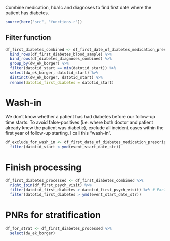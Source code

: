 Combine medication, hba1c and diagnoses to find first date where the patient has diabetes.

```r
source(here("src", "functions.r"))
```


## Filter function
```r
df_first_diabetes_combined <- df_first_date_of_diabetes_medication_prescription %>% 
  bind_rows(df_first_diabetes_blood_sample) %>% 
  bind_rows(df_diabetes_diagnoses_combined) %>% 
  group_by(dw_ek_borger) %>% 
  filter(datotid_start == min(datotid_start)) %>% 
  select(dw_ek_borger, datotid_start) %>% 
  distinct(dw_ek_borger, datotid_start) %>% 
  rename(datotid_first_diabetes = datotid_start)
```

# Wash-in
We don't know whether a patient has had diabetes before our follow-up time starts. To avoid false-positives (i.e. where both doctor and patient already knew the patient was diabetic), exclude all incident cases within the first year of follow-up starting. I call this "wash-in".

```r
df_exclude_for_wash_in <- df_first_date_of_diabetes_medication_prescription %>% 
  filter(datotid_start < ymd(event_start_date_str))
```

# Finish processing
```r
df_first_diabetes_processed <- df_first_diabetes_combined %>% 
  right_join(df_first_psych_visit) %>%
  filter(datotid_first_diabetes > datotid_first_psych_visit) %>% # Exclude if after first psychiatric visit
  filter(datotid_first_diabetes > ymd(event_start_date_str))
```

# PNRs for stratification
```r
df_for_strat <- df_first_diabetes_processed %>% 
  select(dw_ek_borger)
```

